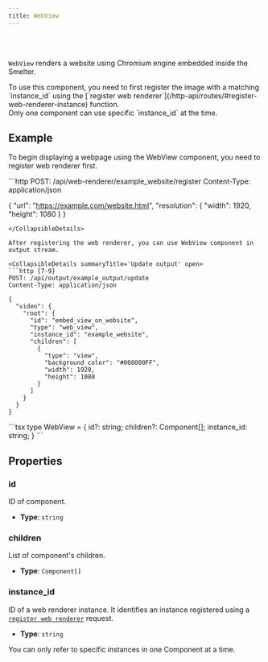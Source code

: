 ```yaml
---
title: WebView
---
```


<Badge text="Required feature:web_renderer" variant="note" size="large" />

<br />
<br />

`WebView` renders a website using Chromium engine embedded inside the Smelter.

<Aside>To use this component, you need to first register the image with a matching `instance_id` using the [`register web renderer`](/http-api/routes/#register-web-renderer-instance) function.</Aside>

<Aside type='caution'>Only one component can use specific `instance_id` at the time.</Aside>

## Example

To begin displaying a webpage using the WebView component, you need to register  web renderer first.

<CollapsibleDetails summaryTitle='Register web renderer' open>
```http
POST: /api/web-renderer/example_website/register
Content-Type: application/json

{
  "url": "https://example.com/website.html",
  "resolution": { "width": 1920, "height": 1080 }
}
```
</CollapsibleDetails>

After registering the web renderer, you can use WebView component in output stream.

<CollapsibleDetails summaryTitle='Update output' open>
```http {7-9}
POST: /api/output/example_output/update
Content-Type: application/json

{
  "video": {
    "root": {
      "id": "embed_view_on_website",
      "type": "web_view",
      "instance_id": "example_website",
      "children": [
        {
          "type": "view",
          "background_color": "#008000FF",
          "width": 1920,
          "height": 1080
        }
      ]
    }
  }
}
```
</CollapsibleDetails>

<CollapsibleDetails summaryTitle='Type definitions'>
```tsx
type WebView = {
  id?: string;
  children?: Component[];
  instance_id: string;
}
```
</CollapsibleDetails>

## Properties

### id
ID of component.

- **Type**: `string`

### children
List of component's children.

- **Type**: `Component[]`

### instance_id
ID of a web renderer instance. It identifies an instance registered using a
  [`register web renderer`](/http-api/routes#register-web-renderer-instance) request.

- **Type**: `string`

<Aside type='caution'>You can only refer to specific instances in one Component at a time.</Aside>
